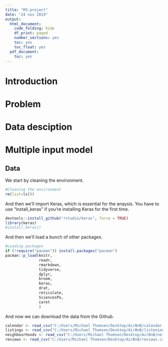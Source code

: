 ```yaml
---
title: "M3-project"
date: "24 nov 2019"
output:
  html_document:
    code_folding: hide
    df_print: paged
    number_sections: yes
    toc: yes
    toc_float: yes
  pdf_document:
    toc: yes
---
```

# Introduction

# Problem

# Data desciption

# Multiple input model

## Data

We start by cleaning the environment.

```r
#Cleaning the environment
rm(list=ls())
```

And then we'll import Keras, which is essential for the anaysis. You have to use "install_keras" if you're installing Keras for the first time.

```r
devtools::install_github("rstudio/keras", force = TRUE)
library(keras)
#install_keras()
```

And then we'll load a bunch of other packages.

```r
#Loading packages
if (!require("pacman")) install.packages("pacman")
pacman::p_load(knitr,
               readr,
               rmarkdown, 
               tidyverse,
               dplyr,
               broom,
               keras,
               drat,
               reticulate,
               SciencesPo,
               caret
               )
```

And now we can download the data from the Github.

```r
calendar <- read_csv("C:/Users/Michael Thomsen/Desktop/AirBnB/calendar.csv")
listings <- read_csv("C:/Users/Michael Thomsen/Desktop/AirBnB/listenings.csv")
neighbourhoods <- read_csv("C:/Users/Michael Thomsen/Desktop/AirBnB/neighbourhoods.csv")
reviews <- read_csv("C:/Users/Michael Thomsen/Desktop/AirBnB/reviews.csv")

```


